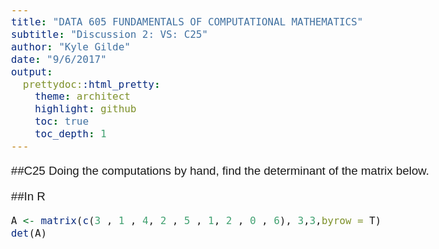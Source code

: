 ```yaml
---
title: "DATA 605 FUNDAMENTALS OF COMPUTATIONAL MATHEMATICS" 
subtitle: "Discussion 2: VS: C25"
author: "Kyle Gilde"
date: "9/6/2017"
output: 
  prettydoc::html_pretty:
    theme: architect
    highlight: github
    toc: true
    toc_depth: 1
---
```

<style type="text/css">
body{
  font-family: Helvetica;
  font-size: 14pt;
}
</style>
<body>


##C25 Doing the computations by hand, find the determinant of the matrix below.


\begin{bmatrix}
3 & 1 & 4 \\
2 & 5 & 1 \\
2 & 0 & 6
\end{bmatrix}

\begin{equation}
\begin{array}{|ccc|}
3 & 1 & 4 \\
2 & 5 & 1 \\
2 & 0 & 6
\end{array}
= 3
\begin{array}{|cc|}
5 & 1 \\
0 & 6
\end{array}
- -1
\begin{array}{|cc|}
2 & 1 \\
2 & 6
\end{array}
+ 4
\begin{array}{|cc|}
2 & 5 \\
2 & 0
\end{array}
\end{equation}

\begin{equation}= (3)(30) + (1)(10) + (4)(-10)\end{equation}

\begin{equation}= 60\end{equation}

##In R
```r
A <- matrix(c(3 , 1 , 4, 2 , 5 , 1, 2 , 0 , 6), 3,3,byrow = T)
det(A)
```



